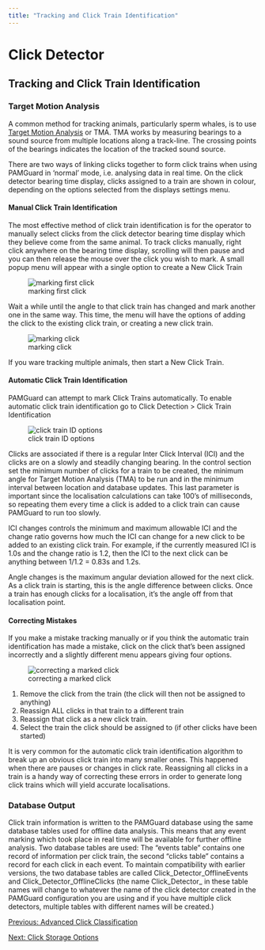 ```yaml
---
title: "Tracking and Click Train Identification"
---
```

Click Detector
==============

Tracking and Click Train Identification
---------------------------------------

  

### Target Motion Analysis

  

A common method for tracking animals, particularly sperm whales, is to use [Target Motion Analysis](../../../localisation/targetmotion/docs/targetmotion_overview.html) or TMA. TMA works by measuring bearings to a sound source from multiple locations along a track-line. The crossing points of the bearings indicates the location of the tracked sound source.

There are two ways of linking clicks together to form click trains when using PAMGuard in ‘normal’ mode, i.e. analysing data in real time. On the click detector bearing time display, clicks assigned to a train are shown in colour, depending on the options selected from the displays settings menu.

#### Manual Click Train Identification

The most effective method of click train identification is for the operator to manually select clicks from the click detector bearing time display which they believe come from the same animal. To track clicks manually, right click anywhere on the bearing time display, scrolling will then pause and you can then release the mouse over the click you wish to mark. A small popup menu will appear with a single option to create a New Click Train

![marking first click](images/MarkClick1.png)

Wait a while until the angle to that click train has changed and mark another one in the same way. This time, the menu will have the options of adding the click to the existing click train, or creating a new click train.

![marking click](images/MarkClick2.png)

If you ware tracking multiple animals, then start a New Click Train.

#### Automatic Click Train Identification

PAMGuard can attempt to mark Click Trains automatically. To enable automatic click train identification go to Click Detection > Click Train Identification

![click train ID options](images/ClickTrainId.png)

Clicks are associated if there is a regular Inter Click Interval (ICI) and the clicks are on a slowly and steadily changing bearing. In the control section set the minimum number of clicks for a train to be created, the minimum angle for Target Motion Analysis (TMA) to be run and in the minimum interval between location and database updates. This last parameter is important since the localisation calculations can take 100’s of milliseconds, so repeating them every time a click is added to a click train can cause PAMGuard to run too slowly.

ICI changes controls the minimum and maximum allowable ICI and the change ratio governs how much the ICI can change for a new click to be added to an existing click train. For example, if the currently measured ICI is 1.0s and the change ratio is 1.2, then the ICI to the next click can be anything between 1/1.2 = 0.83s and 1.2s.

Angle changes is the maximum angular deviation allowed for the next click. As a click train is starting, this is the angle difference between clicks. Once a train has enough clicks for a localisation, it’s the angle off from that localisation point.

#### Correcting Mistakes

If you make a mistake tracking manually or if you think the automatic train identification has made a mistake, click on the click that’s been assigned incorrectly and a slightly different menu appears giving four options.

![correcting a marked click](images/MarkClickCorrect2.png)  

1.  Remove the click from the train (the click will then not be assigned to anything)
2.  Reassign ALL clicks in that train to a different train
3.  Reassign that click as a new click train.
4.  Select the train the click should be assigned to (if other clicks have been started)

It is very common for the automatic click train identification algorithm to break up an obvious click train into many smaller ones. This happened when there are pauses or changes in click rate. Reassigning all clicks in a train is a handy way of correcting these errors in order to generate long click trains which will yield accurate localisations.

### Database Output

Click train information is written to the PAMGuard database using the same database tables used for offline data analysis. This means that any event marking which took place in real time will be available for further offline analysis. Two database tables are used: The “events table” contains one record of information per click train, the second “clicks table” contains a record for each click in each event. To maintain compatibility with earlier versions, the two database tables are called Click\_Detector\_OfflineEvents and Click\_Detector\_OfflineClicks (the name Click\_Detector\_ in these table names will change to whatever the name of the click detector created in the PAMGuard configuration you are using and if you have multiple click detectors, multiple tables with different names will be created.)

  
  

[Previous: Advanced Click Classification](ClickDetector_betterClassification.html)

[Next: Click Storage Options](ClickDetector_clickAlarmOptions.html)
